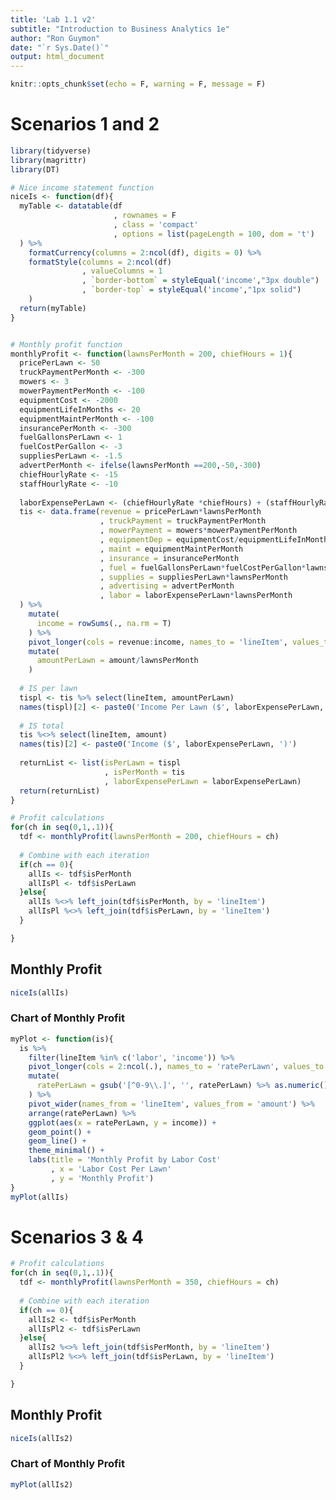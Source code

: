 ```yaml
---
title: 'Lab 1.1 v2'
subtitle: "Introduction to Business Analytics 1e"
author: "Ron Guymon"
date: "`r Sys.Date()`"
output: html_document
---
```


```r
knitr::opts_chunk$set(echo = F, warning = F, message = F)
```

# Scenarios 1 and 2

```r
library(tidyverse)
library(magrittr)
library(DT)

# Nice income statement function
niceIs <- function(df){
  myTable <- datatable(df
                       , rownames = F
                       , class = 'compact'
                       , options = list(pageLength = 100, dom = 't')
  ) %>%
    formatCurrency(columns = 2:ncol(df), digits = 0) %>%
    formatStyle(columns = 2:ncol(df)
                , valueColumns = 1
                , `border-bottom` = styleEqual('income',"3px double")
                , `border-top` = styleEqual('income',"1px solid")
    )
  return(myTable)
}


# Monthly profit function
monthlyProfit <- function(lawnsPerMonth = 200, chiefHours = 1){
  pricePerLawn <- 50
  truckPaymentPerMonth <- -300
  mowers <- 3
  mowerPaymentPerMonth <- -100
  equipmentCost <- -2000
  equipmentLifeInMonths <- 20
  equipmentMaintPerMonth <- -100
  insurancePerMonth <- -300
  fuelGallonsPerLawn <- 1
  fuelCostPerGallon <- -3
  suppliesPerLawn <- -1.5
  advertPerMonth <- ifelse(lawnsPerMonth ==200,-50,-300)
  chiefHourlyRate <- -15
  staffHourlyRate <- -10
  
  laborExpensePerLawn <- (chiefHourlyRate *chiefHours) + (staffHourlyRate*1)
  tis <- data.frame(revenue = pricePerLawn*lawnsPerMonth
                    , truckPayment = truckPaymentPerMonth
                    , mowerPayment = mowers*mowerPaymentPerMonth
                    , equipmentDep = equipmentCost/equipmentLifeInMonths
                    , maint = equipmentMaintPerMonth
                    , insurance = insurancePerMonth
                    , fuel = fuelGallonsPerLawn*fuelCostPerGallon*lawnsPerMonth
                    , supplies = suppliesPerLawn*lawnsPerMonth
                    , advertising = advertPerMonth
                    , labor = laborExpensePerLawn*lawnsPerMonth
  ) %>%
    mutate(
      income = rowSums(., na.rm = T)
    ) %>%
    pivot_longer(cols = revenue:income, names_to = 'lineItem', values_to = 'amount') %>%
    mutate(
      amountPerLawn = amount/lawnsPerMonth
    )
  
  # IS per lawn
  tispl <- tis %>% select(lineItem, amountPerLawn)
  names(tispl)[2] <- paste0('Income Per Lawn ($', laborExpensePerLawn, ')')
  
  # IS total
  tis %<>% select(lineItem, amount)
  names(tis)[2] <- paste0('Income ($', laborExpensePerLawn, ')')
  
  returnList <- list(isPerLawn = tispl
                     , isPerMonth = tis
                     , laborExpensePerLawn = laborExpensePerLawn)
  return(returnList)
}

# Profit calculations
for(ch in seq(0,1,.1)){
  tdf <- monthlyProfit(lawnsPerMonth = 200, chiefHours = ch)
  
  # Combine with each iteration
  if(ch == 0){
    allIs <- tdf$isPerMonth
    allIsPl <- tdf$isPerLawn
  }else{
    allIs %<>% left_join(tdf$isPerMonth, by = 'lineItem')
    allIsPl %<>% left_join(tdf$isPerLawn, by = 'lineItem')
  }

}
```

## Monthly Profit

```r
niceIs(allIs)
```

### Chart of Monthly Profit

```r
myPlot <- function(is){
  is %>%
    filter(lineItem %in% c('labor', 'income')) %>%
    pivot_longer(cols = 2:ncol(.), names_to = 'ratePerLawn', values_to = 'amount') %>%
    mutate(
      ratePerLawn = gsub('[^0-9\\.]', '', ratePerLawn) %>% as.numeric()
    ) %>%
    pivot_wider(names_from = 'lineItem', values_from = 'amount') %>%
    arrange(ratePerLawn) %>%
    ggplot(aes(x = ratePerLawn, y = income)) +
    geom_point() +
    geom_line() +
    theme_minimal() +
    labs(title = 'Monthly Profit by Labor Cost'
         , x = 'Labor Cost Per Lawn'
         , y = 'Monthly Profit')
}
myPlot(allIs)
```

# Scenarios 3 & 4  

```r
# Profit calculations
for(ch in seq(0,1,.1)){
  tdf <- monthlyProfit(lawnsPerMonth = 350, chiefHours = ch)
  
  # Combine with each iteration
  if(ch == 0){
    allIs2 <- tdf$isPerMonth
    allIsPl2 <- tdf$isPerLawn
  }else{
    allIs2 %<>% left_join(tdf$isPerMonth, by = 'lineItem')
    allIsPl2 %<>% left_join(tdf$isPerLawn, by = 'lineItem')
  }

}
```

## Monthly Profit 

```r
niceIs(allIs2)
```

### Chart of Monthly Profit  
```r
myPlot(allIs2)

```

